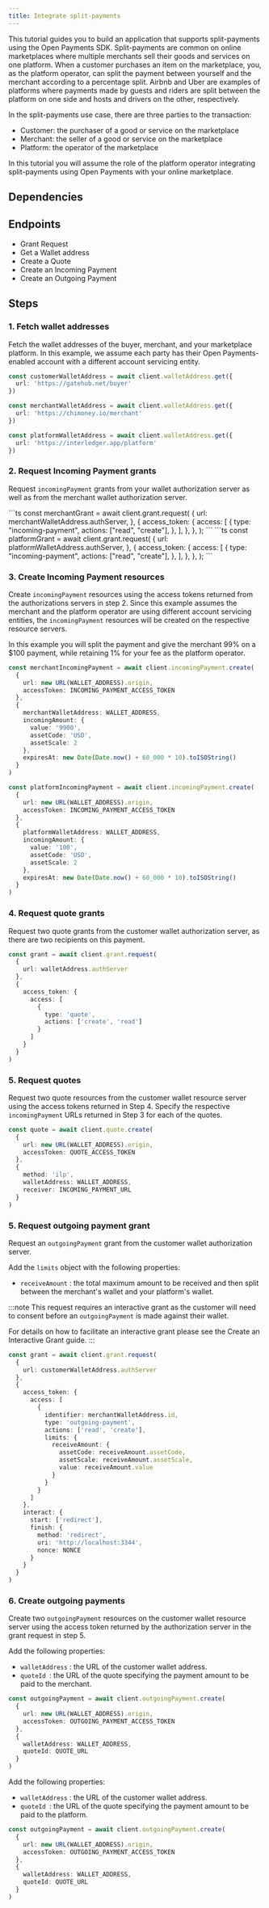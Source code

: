 ```yaml
---
title: Integrate split-payments
---
```



This tutorial guides you to build an application that supports split-payments using the Open Payments SDK. Split-payments are common on online marketplaces where multiple merchants sell their goods and services on one platform. When a customer purchases an item on the marketplace, you, as the platform operator, can split the payment between yourself and the merchant according to a percentage split. Airbnb and Uber are examples of platforms where payments made by guests and riders are split between the platform on one side and hosts and drivers on the other, respectively.

In the split-payments use case, there are three parties to the transaction:

- Customer: the purchaser of a good or service on the marketplace
- Merchant: the seller of a good or service on the marketplace
- Platform: the operator of the marketplace

In this tutorial you will assume the role of the platform operator integrating split-payments using Open Payments with your online marketplace.

## Dependencies

<Dependencies />

## Endpoints

- <LinkOut href='https://openpayments.dev/apis/auth-server/operations/post-request/'>
    Grant Request
  </LinkOut>
- <LinkOut href='https://openpayments.dev/apis/wallet-address-server/operations/get-wallet-address/'>
    Get a Wallet address
  </LinkOut>
- <LinkOut href='https://openpayments.dev/apis/resource-server/operations/create-quote/'>
    Create a Quote
  </LinkOut>
- <LinkOut href='https://openpayments.dev/apis/resource-server/operations/create-incoming-payment/'>
    Create an Incoming Payment
  </LinkOut>
- <LinkOut href='https://openpayments.dev/apis/resource-server/operations/create-outgoing-payment/'>
    Create an Outgoing Payment
  </LinkOut>

<Tabs>
<TabItem label='TypeScript'>

## Steps

### 1. Fetch wallet addresses

Fetch the wallet addresses of the buyer, merchant, and your marketplace platform. In this example, we assume each party has their Open Payments-enabled account with a different account servicing entity.

```ts
const customerWalletAddress = await client.walletAddress.get({
  url: 'https://gatehub.net/buyer'
})

const merchantWalletAddress = await client.walletAddress.get({
  url: 'https://chimoney.io/merchant'
})

const platformWalletAddress = await client.walletAddress.get({
  url: 'https://interledger.app/platform'
})
```

### 2. Request Incoming Payment grants

Request `incomingPayment` grants from your wallet authorization server as well as from the merchant wallet authorization server.

<Tabs>
<TabItem label = 'Merchant'>
```ts 
const merchantGrant = await client.grant.request(
  {
    url: merchantWalletAddress.authServer,
  },
  {
    access_token: {
      access: [
        {
          type: "incoming-payment",
          actions: ["read", "create"],
        },
      ],
    },
  },
);
```
</TabItem>
<TabItem label = 'Platform'>
```ts
const platformGrant = await client.grant.request(
  {
    url: platformWalletAddress.authServer,
  },
  {
    access_token: {
      access: [
        {
          type: "incoming-payment",
          actions: ["read", "create"],
        },
      ],
    },
  },
);
```
</TabItem>
</Tabs>

### 3. Create Incoming Payment resources

Create `incomingPayment` resources using the access tokens returned from the authorizations servers in step 2. Since this example assumes the merchant and the platform operator are using different account servicing entities, the `incomingPayment` resources will be created on the respective resource servers.

In this example you will split the payment and give the merchant 99% on a $100 payment, while retaining 1% for your fee as the platform operator.

<Tabs>
<TabItem label = 'Merchant'>

```ts
const merchantIncomingPayment = await client.incomingPayment.create(
  {
    url: new URL(WALLET_ADDRESS).origin,
    accessToken: INCOMING_PAYMENT_ACCESS_TOKEN
  },
  {
    merchantWalletAddress: WALLET_ADDRESS,
    incomingAmount: {
      value: '9900',
      assetCode: 'USD',
      assetScale: 2
    },
    expiresAt: new Date(Date.now() + 60_000 * 10).toISOString()
  }
)
```

</TabItem>

<TabItem label = 'Platform'>

```ts
const platformIncomingPayment = await client.incomingPayment.create(
  {
    url: new URL(WALLET_ADDRESS).origin,
    accessToken: INCOMING_PAYMENT_ACCESS_TOKEN
  },
  {
    platformWalletAddress: WALLET_ADDRESS,
    incomingAmount: {
      value: '100',
      assetCode: 'USD',
      assetScale: 2
    },
    expiresAt: new Date(Date.now() + 60_000 * 10).toISOString()
  }
)
```

</TabItem>
</Tabs>

### 4. Request quote grants

Request two quote grants from the customer wallet authorization server, as there are two recipients on this payment.

```ts
const grant = await client.grant.request(
  {
    url: walletAddress.authServer
  },
  {
    access_token: {
      access: [
        {
          type: 'quote',
          actions: ['create', 'read']
        }
      ]
    }
  }
)
```

### 5. Request quotes

Request two quote resources from the customer wallet resource server using the access tokens returned in Step 4. Specify the respective `incomingPayment` URLs returned in Step 3 for each of the quotes.

```ts
const quote = await client.quote.create(
  {
    url: new URL(WALLET_ADDRESS).origin,
    accessToken: QUOTE_ACCESS_TOKEN
  },
  {
    method: 'ilp',
    walletAddress: WALLET_ADDRESS,
    receiver: INCOMING_PAYMENT_URL
  }
)
```

### 5. Request outgoing payment grant

Request an `outgoingPayment` grant from the customer wallet authorization server.

Add the `limits` object with the following properties:

- `receiveAmount` : the total maximum amount to be received and then split between the merchant's wallet and your platform's wallet.

:::note
This request requires an interactive grant as the customer will need to consent before an `outgoingPayment` is made against their wallet.

For details on how to facilitate an interactive grant please see the <LinkOut href='https://openpayments.dev/guides/create-interactive-grant/'>
Create an Interactive Grant guide. </LinkOut>
:::

```ts
const grant = await client.grant.request(
  {
    url: customerWalletAddress.authServer
  },
  {
    access_token: {
      access: [
        {
          identifier: merchantWalletAddress.id,
          type: 'outgoing-payment',
          actions: ['read', 'create'],
          limits: {
            receiveAmount: {
              assetCode: receiveAmount.assetCode,
              assetScale: receiveAmount.assetScale,
              value: receiveAmount.value
            }
          }
        }
      ]
    },
    interact: {
      start: ['redirect'],
      finish: {
        method: 'redirect',
        uri: 'http://localhost:3344',
        nonce: NONCE
      }
    }
  }
)
```

### 6. Create outgoing payments

Create two `outgoingPayment` resources on the customer wallet resource server using the access token returned by the authorization server in the grant request in step 5.

<Tabs>
<TabItem label = 'Merchant'>

Add the following properties:

- `walletAddress` : the URL of the customer wallet address.
- `quoteId `: the URL of the quote specifying the payment amount to be paid to the merchant.

```ts
const outgoingPayment = await client.outgoingPayment.create(
  {
    url: new URL(WALLET_ADDRESS).origin,
    accessToken: OUTGOING_PAYMENT_ACCESS_TOKEN
  },
  {
    walletAddress: WALLET_ADDRESS,
    quoteId: QUOTE_URL
  }
)
```

</TabItem>

<TabItem label ='Platform'>
Add the following properties:

- `walletAddress` : the URL of the customer wallet address.
- `quoteId `: the URL of the quote specifying the payment amount to be paid to the platform.

```ts
const outgoingPayment = await client.outgoingPayment.create(
  {
    url: new URL(WALLET_ADDRESS).origin,
    accessToken: OUTGOING_PAYMENT_ACCESS_TOKEN
  },
  {
    walletAddress: WALLET_ADDRESS,
    quoteId: QUOTE_URL
  }
)
```

</TabItem>
</Tabs>

</TabItem>
</Tabs>
